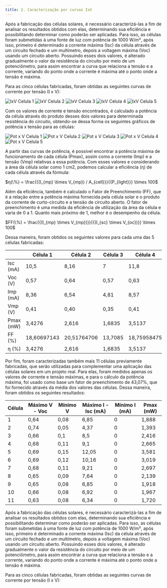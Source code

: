 ```yaml
---
title: 2. Caracterização por curvas IxV
---
```


Após a fabricação das células solares, é necessário caracterizá-las a fim de analisar os resultados obtidos com elas,
determinando sua eficiência e possibilitando determinar como poderão ser aplicadas. Para isso, as células foram
submetidas à uma fonte de luz com potência de 1000 W/m², após isso, primeiro é determinado a corrente máxima (Isc) da
célula através de um circuito fechado e um multímetro, depois a voltagem máxima (Voc) usando um circuito aberto.
Possuindo esses dois valores, é alterado gradualmente o valor da resistência do circuito por meio de um potenciômetro,
para assim encontrar a curva que relaciona a tensão e a corrente, variando do ponto onde a corrente é máxima até o ponto
onde a tensão é máxima.

Para as cinco células fabricadas, foram obtidas as seguintes curvas de corrente por tensão (I x V):

![IxV Celula 1](/plots/i_v_1.png)
![IxV Celula 2](/plots/i_v_2.png)
![IxV Celula 3](/plots/i_v_3.png)
![IxV Celula 4](/plots/i_v_4.png)
![IxV Celula 5](/plots/i_v_5.png)

Com os valores de corrente e tensão encontrados, é calculado a potência da célula através do produto desses dois valores
para determinada resistência do circuito, obtendo-se dessa forma os seguintes gráficos de potência x tensão para as
células:

![Pot x V Celula 1](/plots/p_v_1.png)
![Pot x V Celula 2](/plots/p_v_2.png)
![Pot x V Celula 3](/plots/p_v_3.png)
![Pot x V Celula 4](/plots/p_v_4.png)
![Pot x V Celula 5](/plots/p_v_5.png)

A partir das curvas de potência, é possível encontrar a potência máxima de funcionamento de cada célula (Pmax), assim
como a corrente (Imp) e a tensão (Vmp) relativas a essa potência. Com esses valores e considerando a área da célula
solar como 1 cm2, podemos calcular a eficiência (η) de cada célula através da fórmula:

$η(\%) = \frac{{(I_{mp} \times V_{mp}) / A_{cell}}}{{P_{light}}} \times 100$

Além da eficiência, também é calculado o Fator de Preenchimento (FF), que é a relação entre a potência máxima fornecida
pela célula solar e o produto da corrente de curto-circuito e a tensão de circuito aberto. O fator de preenchimento é
uma medida da eficiência de utilização da área da célula e varia de 0 a 1. Quanto mais próximo de 1, melhor é o
desempenho da célula.

$FF(\%) = \frac{{(I_{mp} \times V_{mp})}}{{(I_{sc} \times V_{oc})}} \times 100$

Dessa maneira, foram obtidos os seguintes valores para cada uma das 5 células fabricadas:

|         | Célula 1 | Célula 2 | Célula 3 | Célula 4 | Célula 5 |
|---------|----------|----------|----------|----------|----------|
| Isc (mA)| 10,5     | 8,16     | 7        | 11,8     | 14,3     |
| Voc (V) | 0,57     | 0,64     | 0,57     | 0,63     | 0,62     |
| Imp (mA)| 8,36     | 6,54     | 4,81     | 8,57     | 11,01    |
| Vmp (V) | 0,41     | 0,40     | 0,35     | 0,41     | 0,36     |
| Pmax (mW)| 3,4276  | 2,616    | 1,6835   | 3,5137   | 3,9636   |
| FF (%)  | 18,60697143 | 20,51764706 | 13,7085 | 18,75958475 | 17,18483916 |
| η (%)   | 3,4276   | 2,616    | 1,6835   | 3,5137   | 3,9636   |

Por fim, foram caracterizadas também mais 11 células previamente fabricadas, que serão utilizadas para complementar uma
aplicação das células solares em um projeto real. Para elas, foram medidos apenas os valores de corrente e tensão
máximas, e para o cálculo da potência máxima, foi usado como base um fator de preenchimento de 43,07%, que foi fornecido
através da média dos valores das células. Dessa maneira, foram obtidos os seguintes resultados:

| Célula | Máximo V - Voc | Mínimo V | Máximo I - Isc (mA) | Mínimo I (mA) | Pmax (mW) |
|--------|----------------|----------|---------------------|----------------|------------|
| 1      | 0,64           | 0,08     | 6,85                | 0              | 1,888      |
| 2      | 0,74           | 0,05     | 4,37                | 0              | 1,393      |
| 3      | 0,66           | 0,1      | 8,5                 | 0              | 2,416      |
| 4      | 0,68           | 0,11     | 9,1                 | 0              | 2,665      |
| 5      | 0,69           | 0,15     | 12,05               | 0              | 3,581      |
| 6      | 0,69           | 0,12     | 10,16               | 0              | 3,019      |
| 7      | 0,68           | 0,11     | 9,21                | 0              | 2,697      |
| 8      | 0,65           | 0,09     | 7,64                | 0              | 2,139      |
| 9      | 0,65           | 0,08     | 6,85                | 0              | 1,918      |
| 10     | 0,66           | 0,08     | 6,92                | 0              | 1,967      |
| 11     | 0,63           | 0,08     | 6,34                | 0              | 1,720      |


Após a fabricação das células solares, é necessário caracterizá-las a fim de analisar os resultados obtidos com elas,
determinando sua eficiência e possibilitando determinar como poderão ser aplicadas. Para isso, as células foram
submetidas à uma fonte de luz com potência de 1000 W/m², após isso, primeiro é determinado a corrente máxima (Isc) da
célula através de um circuito fechado e um multímetro, depois a voltagem máxima (Voc) usando um circuito aberto.
Possuindo esses dois valores, é alterado gradualmente o valor da resistência do circuito por meio de um potenciômetro,
para assim encontrar a curva que relaciona a tensão e a corrente, variando do ponto onde a corrente é máxima até o ponto
onde a tensão é máxima.

Para as cinco células fabricadas, foram obtidas as seguintes curvas de corrente por tensão (I x V):